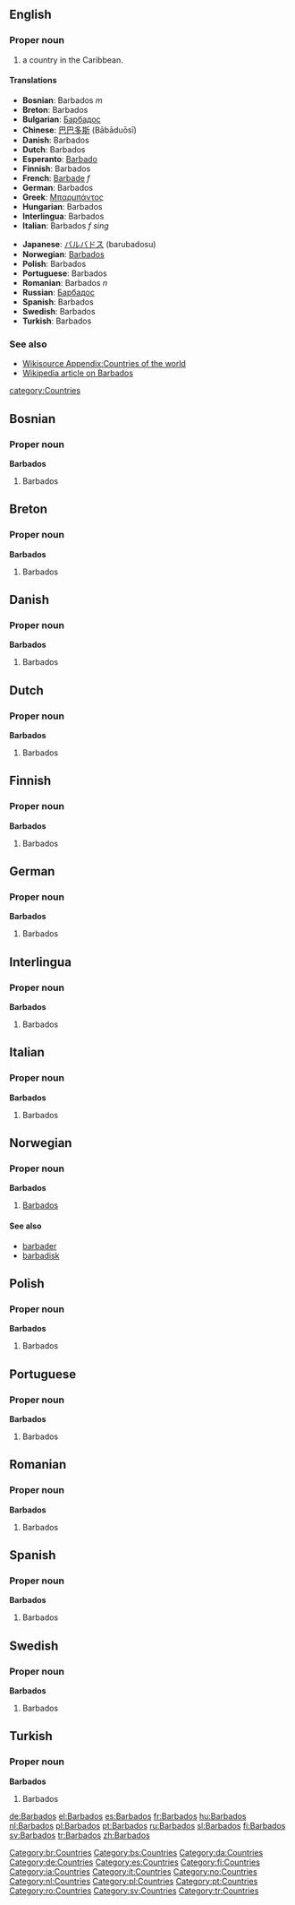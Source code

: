 ==English==

===Proper noun===

# a country in the Caribbean.

====Translations====
{{top}}
*'''Bosnian''': Barbados ''m''
*'''Breton''': Barbados
*'''Bulgarian''': [[Барбадос]]
*'''Chinese''': [[巴巴多斯]] (Bābāduōsī)
*'''Danish''': Barbados
*'''Dutch''': Barbados
*'''Esperanto''': [[Barbado]]
*'''Finnish''': Barbados
*'''French''': [[Barbade]] ''f''
*'''German''': Barbados
*'''Greek''': [[Μπαρμπάντος]]
*'''Hungarian''': Barbados
*'''Interlingua''': Barbados
*'''Italian''': Barbados ''f sing''
{{mid}}
*'''Japanese''': [[バルバドス]] (barubadosu)
*'''Norwegian''': [[#Norwegian|Barbados]]
*'''Polish''': Barbados
*'''Portuguese''': Barbados
*'''Romanian''': Barbados ''n''
*'''Russian''': [[Барбадос]]
*'''Spanish''': Barbados
*'''Swedish''': Barbados
*'''Turkish''': Barbados
{{bottom}}

===See also===
*[[Wikisource Appendix:Countries of the world]]
*[[w:Barbados|Wikipedia article on Barbados]]

[[category:Countries]]

==Bosnian==
===Proper noun===
'''Barbados'''
#Barbados

==Breton==
===Proper noun===
'''Barbados'''
#Barbados

==Danish==
===Proper noun===
'''Barbados'''
#Barbados

==Dutch==
===Proper noun===
'''Barbados'''
#Barbados

==Finnish==
===Proper noun===
'''Barbados'''
#Barbados

==German==
===Proper noun===
'''Barbados'''
#Barbados

==Interlingua==
===Proper noun===
'''Barbados'''
#Barbados

==Italian==
===Proper noun===
'''Barbados'''
#Barbados

==Norwegian==
===Proper noun===
'''Barbados'''
#[[#English|Barbados]]
====See also====
*[[barbader]]
*[[barbadisk]]

==Polish==
===Proper noun===
'''Barbados'''
#Barbados

==Portuguese==
===Proper noun===
'''Barbados'''
#Barbados

==Romanian==
===Proper noun===
'''Barbados'''
#Barbados

==Spanish==
===Proper noun===
'''Barbados'''
#Barbados

==Swedish==
===Proper noun===
'''Barbados'''
#Barbados

==Turkish==
===Proper noun===
'''Barbados'''
#Barbados

[[Category:br:Countries]]
[[Category:bs:Countries]]
[[Category:da:Countries]]
[[Category:de:Countries]]
[[Category:es:Countries]]
[[Category:fi:Countries]]
[[Category:ia:Countries]]
[[Category:it:Countries]]
[[Category:no:Countries]]
[[Category:nl:Countries]]
[[Category:pl:Countries]]
[[Category:pt:Countries]]
[[Category:ro:Countries]]
[[Category:sv:Countries]]
[[Category:tr:Countries]]

[[de:Barbados]]
[[el:Barbados]]
[[es:Barbados]]
[[fr:Barbados]]
[[hu:Barbados]]
[[nl:Barbados]]
[[pl:Barbados]]
[[pt:Barbados]]
[[ru:Barbados]]
[[sl:Barbados]]
[[fi:Barbados]]
[[sv:Barbados]]
[[tr:Barbados]]
[[zh:Barbados]]